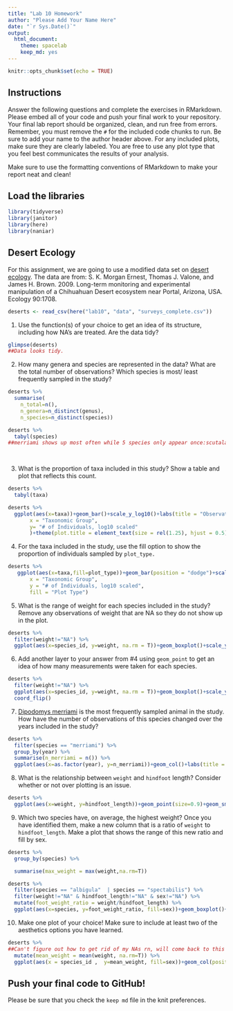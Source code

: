 ---
title: "Lab 10 Homework"
author: "Please Add Your Name Here"
date: "`r Sys.Date()`"
output:
  html_document: 
    theme: spacelab
    keep_md: yes
---

```{r setup, include=FALSE}
knitr::opts_chunk$set(echo = TRUE)
```

## Instructions
Answer the following questions and complete the exercises in RMarkdown. Please embed all of your code and push your final work to your repository. Your final lab report should be organized, clean, and run free from errors. Remember, you must remove the `#` for the included code chunks to run. Be sure to add your name to the author header above. For any included plots, make sure they are clearly labeled. You are free to use any plot type that you feel best communicates the results of your analysis.  

Make sure to use the formatting conventions of RMarkdown to make your report neat and clean!  

## Load the libraries
```{r message=FALSE, warning=FALSE}
library(tidyverse)
library(janitor)
library(here)
library(naniar)
``` 

## Desert Ecology
For this assignment, we are going to use a modified data set on [desert ecology](http://esapubs.org/archive/ecol/E090/118/). The data are from: S. K. Morgan Ernest, Thomas J. Valone, and James H. Brown. 2009. Long-term monitoring and experimental manipulation of a Chihuahuan Desert ecosystem near Portal, Arizona, USA. Ecology 90:1708.
```{r}
deserts <- read_csv(here("lab10", "data", "surveys_complete.csv"))
```

1. Use the function(s) of your choice to get an idea of its structure, including how NA's are treated. Are the data tidy?  
```{r}
glimpse(deserts)
##Data looks tidy.
```

2. How many genera and species are represented in the data? What are the total number of observations? Which species is most/ least frequently sampled in the study?
```{r}
deserts %>% 
  summarise(
    n_total=n(),
    n_genera=n_distinct(genus),
    n_species=n_distinct(species))

deserts %>% 
  tabyl(species)
##merriami shows up most often while 5 species only appear once:scutalatus, tereticaudus, tigris, uniparens, viridis.

 
```


3. What is the proportion of taxa included in this study? Show a table and plot that reflects this count.
```{r}
deserts %>% 
  tabyl(taxa)
```

```{r}
deserts %>% 
  ggplot(aes(x=taxa))+geom_bar()+scale_y_log10()+labs(title = "Observations by Taxon in Deserts Data",
       x = "Taxonomic Group",
       y= "# of Individuals, log10 scaled"
       )+theme(plot.title = element_text(size = rel(1.25), hjust = 0.5))
```

4. For the taxa included in the study, use the fill option to show the proportion of individuals sampled by `plot_type.`
```{r}
deserts %>% 
   ggplot(aes(x=taxa,fill=plot_type))+geom_bar(position = "dodge")+scale_y_log10()+labs(title = "Observations by Taxon in Deserts Data",
       x = "Taxonomic Group",
       y = "# of Individuals, log10 scaled",
       fill = "Plot Type")


```

5. What is the range of weight for each species included in the study? Remove any observations of weight that are NA so they do not show up in the plot.
```{r}
deserts %>% 
  filter(weight!="NA") %>% 
  ggplot(aes(x=species_id, y=weight, na.rm = T))+geom_boxplot()+scale_y_log10()+labs(title = "Weight Plot for Desert Animals", x = "Species ID", y = "Plot of Animal Weight Distribution")
```


6. Add another layer to your answer from #4 using `geom_point` to get an idea of how many measurements were taken for each species.
```{r}
deserts %>% 
  filter(weight!="NA") %>% 
  ggplot(aes(x=species_id, y=weight, na.rm = T))+geom_boxplot()+scale_y_log10()+labs(title = "Weight Plot for Desert Animals", x = "Species ID", y = "Plot of Animal Weight Distribution")+geom_point(alpha=0.3, color="tomato", position = "jitter") +
  coord_flip()
```

7. [Dipodomys merriami](https://en.wikipedia.org/wiki/Merriam's_kangaroo_rat) is the most frequently sampled animal in the study. How have the number of observations of this species changed over the years included in the study?
```{r}
deserts %>% 
  filter(species == "merriami") %>% 
  group_by(year) %>% 
  summarise(n_merriami = n()) %>% 
  ggplot(aes(x=as.factor(year), y=n_merriami))+geom_col()+labs(title = "Number of merriami Sampled Annual Distribution",y= "Number of merriami Sampled", x= "Year" ) + theme(axis.text.x = element_text(angle = 60, hjust = 1))
```

8. What is the relationship between `weight` and `hindfoot` length? Consider whether or not over plotting is an issue.
```{r}
deserts %>% 
  ggplot(aes(x=weight, y=hindfoot_length))+geom_point(size=0.9)+geom_smooth(method=lm, se=F)
```

9. Which two species have, on average, the highest weight? Once you have identified them, make a new column that is a ratio of `weight` to `hindfoot_length`. Make a plot that shows the range of this new ratio and fill by sex.
```{r}
deserts %>% 
  group_by(species) %>% 

  summarise(max_weight = max(weight,na.rm=T))
```

```{r}
deserts %>% 
  filter(species == "albigula"  | species == "spectabilis") %>% 
  filter(weight!="NA" & hindfoot_length!="NA" & sex!="NA") %>% 
  mutate(foot_weight_ratio = weight/hindfoot_length) %>% 
  ggplot(aes(x=species, y=foot_weight_ratio, fill=sex))+geom_boxplot()+labs(title = "Ranges of Weight-Foot Pad Ratio", x="Species", y= "Weight-Foot Pad Ratio", fill = "Sex") + theme(plot.title = element_text(size = rel(1.25), hjust = 0.5))
```


10. Make one plot of your choice! Make sure to include at least two of the aesthetics options you have learned.
```{r}
deserts %>% 
##Can't figure out how to get rid of my NAs rn, will come back to this
  mutate(mean_weight = mean(weight, na.rm=T)) %>% 
  ggplot(aes(x = species_id ,  y=mean_weight, fill=sex))+geom_col(position= "dodge")+scale_y_log10()+theme(axis.text.x = element_text(angle = 80, hjust = 0.75))
```

## Push your final code to GitHub!
Please be sure that you check the `keep md` file in the knit preferences. 